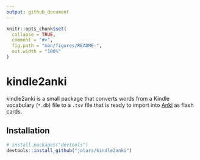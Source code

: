 ```yaml
---
output: github_document
---
```


<!-- README.md is generated from README.Rmd. Please edit that file -->

```r
knitr::opts_chunk$set(
  collapse = TRUE,
  comment = "#>",
  fig.path = "man/figures/README-",
  out.width = "100%"
)
```

# kindle2anki

<!-- badges: start -->
<!-- badges: end -->

kindle2anki is a small package that converts words from a 
Kindle vocabulary (`*.db`) file to a `.tsv` file that is ready
to import into [Anki](https://apps.ankiweb.net/) as flash cards.

## Installation

``` r
# install.packages("devtools")
devtools::install_github("jolars/kindle2anki")
```

